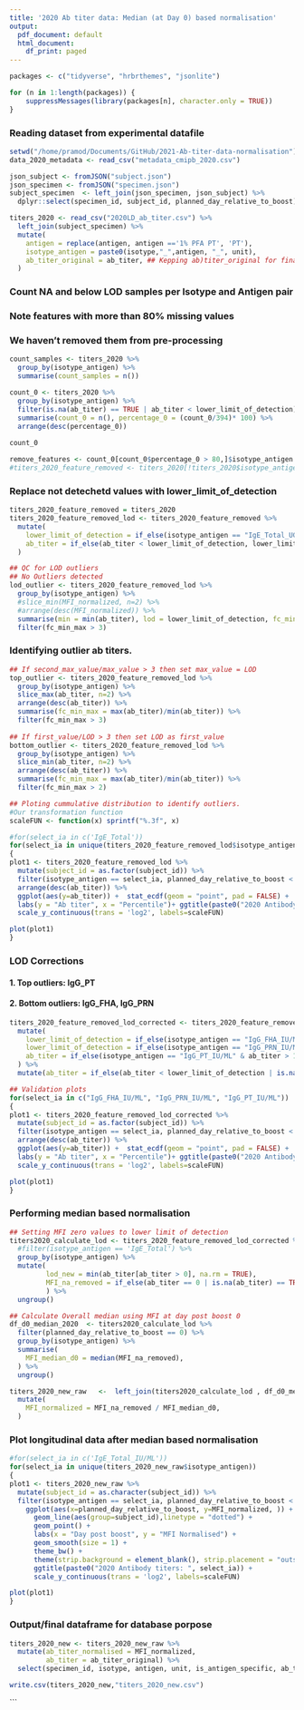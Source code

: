 ```yaml
---
title: '2020 Ab titer data: Median (at Day 0) based normalisation'
output:
  pdf_document: default
  html_document:
    df_print: paged
---
```


```r
packages <- c("tidyverse", "hrbrthemes", "jsonlite")

for (n in 1:length(packages)) {
    suppressMessages(library(packages[n], character.only = TRUE))
}

```

### Reading dataset from experimental datafile
```r
setwd("/home/pramod/Documents/GitHub/2021-Ab-titer-data-normalisation")
data_2020_metadata <- read_csv("metadata_cmipb_2020.csv")

json_subject <- fromJSON("subject.json") 
json_specimen <- fromJSON("specimen.json")
subject_specimen  <- left_join(json_specimen, json_subject) %>%
  dplyr::select(specimen_id, subject_id, planned_day_relative_to_boost)

titers_2020 <- read_csv("2020LD_ab_titer.csv") %>%
  left_join(subject_specimen) %>%
  mutate(
    antigen = replace(antigen, antigen =='1% PFA PT', 'PT'),
    isotype_antigen = paste0(isotype,"_",antigen, "_", unit),
    ab_titer_original = ab_titer, ## Kepping ab)titer_original for final dataframe
  ) 

```
### Count NA and below LOD samples per Isotype and Antigen pair 
### Note features with more than 80% missing values
### We haven't removed them from pre-processing
```r
count_samples <- titers_2020 %>%
  group_by(isotype_antigen) %>%
  summarise(count_samples = n())

count_0 <- titers_2020 %>%
  group_by(isotype_antigen) %>%
  filter(is.na(ab_titer) == TRUE | ab_titer < lower_limit_of_detection) %>%
  summarise(count_0 = n(), percentage_0 = (count_0/394)* 100) %>%
  arrange(desc(percentage_0))
  
count_0

remove_features <- count_0[count_0$percentage_0 > 80,]$isotype_antigen
#titers_2020_feature_removed <- titers_2020[!titers_2020$isotype_antigen %in% remove_features, ]
```
### Replace not detechetd values with lower_limit_of_detection
```r
titers_2020_feature_removed = titers_2020
titers_2020_feature_removed_lod <- titers_2020_feature_removed %>%
  mutate(
    lower_limit_of_detection = if_else(isotype_antigen == "IgE_Total_UG/ML", 2.09613325980121, lower_limit_of_detection), ## Correct LOD for IgE_Total_UG/ML
    ab_titer = if_else(ab_titer < lower_limit_of_detection, lower_limit_of_detection, ab_titer)
  ) 

## QC for LOD outliers
## No Outliers detected
lod_outlier <- titers_2020_feature_removed_lod %>%
  group_by(isotype_antigen) %>%
  #slice_min(MFI_normalized, n=2) %>%
  #arrange(desc(MFI_normalized)) %>%
  summarise(min = min(ab_titer), lod = lower_limit_of_detection, fc_min_max = lower_limit_of_detection/min(ab_titer)) %>%
  filter(fc_min_max > 3)
```


### Identifying outlier ab titers.
```r
## If second_max_value/max_value > 3 then set max_value = LOD
top_outlier <- titers_2020_feature_removed_lod %>%
  group_by(isotype_antigen) %>%
  slice_max(ab_titer, n=2) %>%
  arrange(desc(ab_titer)) %>%
  summarise(fc_min_max = max(ab_titer)/min(ab_titer)) %>%
  filter(fc_min_max > 3)
  
## If first_value/LOD > 3 then set LOD as first_value
bottom_outlier <- titers_2020_feature_removed_lod %>%
  group_by(isotype_antigen) %>%
  slice_min(ab_titer, n=2) %>%
  arrange(desc(ab_titer)) %>%
  summarise(fc_min_max = max(ab_titer)/min(ab_titer)) %>%
  filter(fc_min_max > 2)

## Ploting cummulative distribution to identify outliers.
#Our transformation function
scaleFUN <- function(x) sprintf("%.3f", x)

#for(select_ia in c('IgE_Total'))
for(select_ia in unique(titers_2020_feature_removed_lod$isotype_antigen))
{
plot1 <- titers_2020_feature_removed_lod %>%
  mutate(subject_id = as.factor(subject_id)) %>%
  filter(isotype_antigen == select_ia, planned_day_relative_to_boost < 50) %>%
  arrange(desc(ab_titer)) %>%
  ggplot(aes(y=ab_titer)) +  stat_ecdf(geom = "point", pad = FALSE) +
  labs(y = "Ab titer", x = "Percentile")+ ggtitle(paste0("2020 Antibody titers (" , select_ia, ")")) + theme_bw() +
  scale_y_continuous(trans = 'log2', labels=scaleFUN)

plot(plot1)
}
```

### LOD Corrections
#### 1. Top outliers: IgG_PT
#### 2. Bottom outliers: IgG_FHA, IgG_PRN
```r
titers_2020_feature_removed_lod_corrected <- titers_2020_feature_removed_lod %>%
  mutate(
    lower_limit_of_detection = if_else(isotype_antigen == "IgG_FHA_IU/ML", 4.67953450834645, lower_limit_of_detection), ## Correct LOD for IgG_FHA
    lower_limit_of_detection = if_else(isotype_antigen == "IgG_PRN_IU/ML", 6.20594906363301, lower_limit_of_detection), ## Correct LOD for IgG_PRN
    ab_titer = if_else(isotype_antigen == "IgG_PT_IU/ML" & ab_titer > 15000 , lower_limit_of_detection, ab_titer), ## Correct top outlier for IgG_PT 
  ) %>%
  mutate(ab_titer = if_else(ab_titer < lower_limit_of_detection | is.na(ab_titer) == TRUE, lower_limit_of_detection, ab_titer)) ## Setting ab titers to LOD for new LOD definitions

## Validation plots
for(select_ia in c("IgG_FHA_IU/ML", "IgG_PRN_IU/ML", "IgG_PT_IU/ML"))
{
plot1 <- titers_2020_feature_removed_lod_corrected %>%
  mutate(subject_id = as.factor(subject_id)) %>%
  filter(isotype_antigen == select_ia, planned_day_relative_to_boost < 50) %>%
  arrange(desc(ab_titer)) %>%
  ggplot(aes(y=ab_titer)) +  stat_ecdf(geom = "point", pad = FALSE) +
  labs(y = "Ab titer", x = "Percentile")+ ggtitle(paste0("2020 Antibody titers (" , select_ia, ")")) + theme_bw() +
  scale_y_continuous(trans = 'log2', labels=scaleFUN)

plot(plot1)
}

```
### Performing median based normalisation

```r
## Setting MFI zero values to lower limit of detection
titers2020_calculate_lod <- titers_2020_feature_removed_lod_corrected %>%
  #filter(isotype_antigen == 'IgE_Total') %>%
  group_by(isotype_antigen) %>%
  mutate(
         lod_new = min(ab_titer[ab_titer > 0], na.rm = TRUE),
         MFI_na_removed = if_else(ab_titer == 0 | is.na(ab_titer) == TRUE, lod_new, ab_titer)
         ) %>%
  ungroup() 

## Calculate Overall median using MFI at day post boost 0
df_d0_median_2020  <- titers2020_calculate_lod %>%
  filter(planned_day_relative_to_boost == 0) %>%
  group_by(isotype_antigen) %>%
  summarise(
    MFI_median_d0 = median(MFI_na_removed),
  ) %>%
  ungroup() 

titers_2020_new_raw   <-  left_join(titers2020_calculate_lod , df_d0_median_2020 , by = "isotype_antigen") %>%
  mutate(
    MFI_normalized = MFI_na_removed / MFI_median_d0,
  )
```

### Plot longitudinal data after median based normalisation
```r

#for(select_ia in c('IgE_Total_IU/ML'))
for(select_ia in unique(titers_2020_new_raw$isotype_antigen))
{
plot1 <- titers_2020_new_raw %>%
  mutate(subject_id = as.character(subject_id)) %>%
  filter(isotype_antigen == select_ia, planned_day_relative_to_boost < 50) %>%
    ggplot(aes(x=planned_day_relative_to_boost, y=MFI_normalized, )) +
      geom_line(aes(group=subject_id),linetype = "dotted") +
      geom_point() + 
      labs(x = "Day post boost", y = "MFI Normalised") + 
      geom_smooth(size = 1) +
      theme_bw() +
      theme(strip.background = element_blank(), strip.placement = "outside") +
      ggtitle(paste0("2020 Antibody titers: ", select_ia)) +
      scale_y_continuous(trans = 'log2', labels=scaleFUN)

plot(plot1)
}
```
### Output/final dataframe for database porpose
```r
titers_2020_new <- titers_2020_new_raw %>%
  mutate(ab_titer_normalised = MFI_normalized,
         ab_titer = ab_titer_original) %>%
  select(specimen_id, isotype, antigen, unit, is_antigen_specific, ab_titer, ab_titer_normalised, lower_limit_of_detection) 

write.csv(titers_2020_new,"titers_2020_new.csv")
```
```

